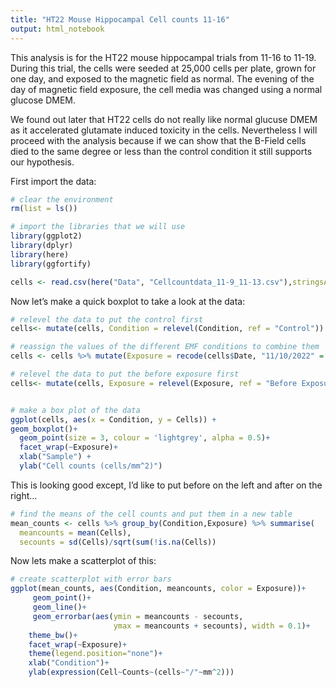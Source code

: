 ```yaml
---
title: "HT22 Mouse Hippocampal Cell counts 11-16"
output: html_notebook
---
```


This analysis is for the HT22 mouse hippocampal trials from 11-16 to 11-19.  During this trial, the cells were seeded at 25,000 cells per plate, grown for one day, and exposed to the magnetic field as normal.  The evening of the day of magnetic field exposure, the cell media was changed using a normal glucose DMEM.  

We found out later that HT22 cells do not really like normal glucuse DMEM as it accelerated glutamate induced toxicity in the cells.  Nevertheless I will proceed with the analysis because if we can show that the B-Field cells died to the same degree or less than the control condition it still supports our hypothesis.

First import the data:
```r
# clear the environment
rm(list = ls())

# import the libraries that we will use
library(ggplot2)
library(dplyr)
library(here)
library(ggfortify)

cells <- read.csv(here("Data", "Cellcountdata_11-9_11-13.csv"),stringsAsFactors = TRUE)
```

Now let's make a quick boxplot to take a look at the data:

```r
# relevel the data to put the control first
cells<- mutate(cells, Condition = relevel(Condition, ref = "Control"))

# reassign the values of the different EMF conditions to combine them
cells <- cells %>% mutate(Exposure = recode(cells$Date, "11/10/2022" = 'After Exposure', "11/9/2022" = 'Before Exposure'))

# relevel the data to put the before exposure first
cells<- mutate(cells, Exposure = relevel(Exposure, ref = "Before Exposure"))


# make a box plot of the data
ggplot(cells, aes(x = Condition, y = Cells)) +
geom_boxplot()+
  geom_point(size = 3, colour = 'lightgrey', alpha = 0.5)+
  facet_wrap(~Exposure)+
  xlab("Sample") +
  ylab("Cell counts (cells/mm^2)")
```

This is looking good except, I'd like to put before on the left and after on the right...

```r
# find the means of the cell counts and put them in a new table
mean_counts <- cells %>% group_by(Condition,Exposure) %>% summarise(
  meancounts = mean(Cells),
  secounts = sd(Cells)/sqrt(sum(!is.na(Cells))                                                             ))
```
Now lets make a scatterplot of this:
```r
# create scatterplot with error bars
ggplot(mean_counts, aes(Condition, meancounts, color = Exposure))+
     geom_point()+
     geom_line()+
     geom_errorbar(aes(ymin = meancounts - secounts,
                       ymax = meancounts + secounts), width = 0.1)+
    theme_bw()+
    facet_wrap(~Exposure)+
    theme(legend.position="none")+
    xlab("Condition")+
    ylab(expression(Cell~Counts~(cells~"/"~mm^2)))
```



